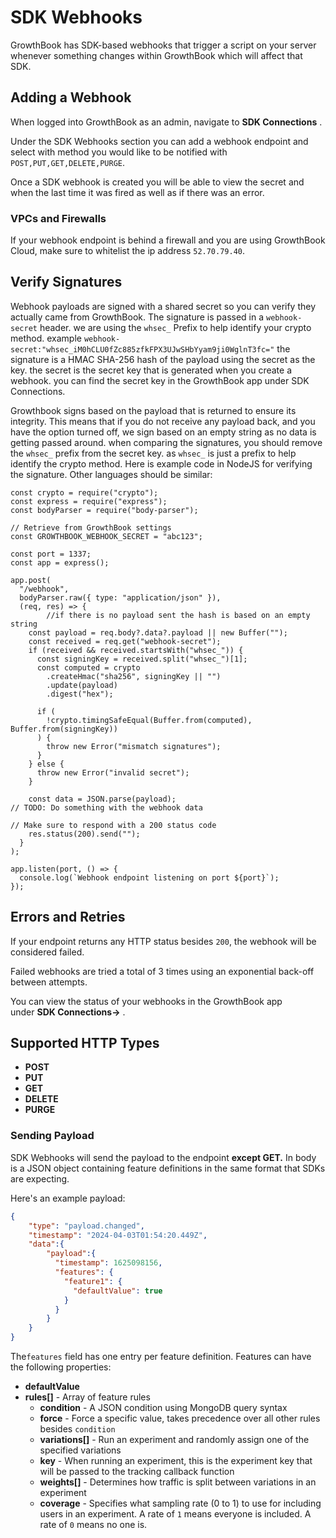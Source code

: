 # SDK Webhooks

GrowthBook has SDK-based webhooks that trigger a script on your server whenever something changes within GrowthBook which will affect that SDK.

## **Adding a Webhook[](http://localhost:3200/app/webhooks/event-webhooks#adding-a-webhook)**

When logged into GrowthBook as an admin, navigate to **SDK Connections** .

Under the SDK Webhooks section you can add a webhook endpoint and select with method you would like to be notified with `POST,PUT,GET,DELETE,PURGE`.

Once a SDK webhook is created you will be able to view the secret and when the last time it was fired as well as if there was an error.

### **VPCs and Firewalls[](http://localhost:3200/app/webhooks/event-webhooks#vpcs-and-firewalls)**

If your webhook endpoint is behind a firewall and you are using GrowthBook Cloud, make sure to whitelist the ip address `52.70.79.40`.

## **Verify Signatures[](http://localhost:3200/app/webhooks/event-webhooks#verify-signatures)**

Webhook payloads are signed with a shared secret so you can verify they actually came from GrowthBook. The signature is passed in a `webhook-secret` header.
we are using the `whsec_` Prefix to help identify your crypto method. example `webhook-secret:"whsec_iM0hCLU0fZc885zfkFPX3UJwSHbYyam9ji0WglnT3fc="`
the signature is a HMAC SHA-256 hash of the payload using the secret as the key. the secret is the secret key that is generated when you create a webhook. you can find the secret key in the GrowthBook app under SDK Connections.

Growthbook signs based on the payload that is returned to ensure its integrity. This means that if you do not receive any payload back, and you have the option turned off, we sign based on an empty string as no data is getting passed around.
when comparing the signatures, you should remove the `whsec_` prefix from the secret key. as `whsec_` is just a prefix to help identify the crypto method.
Here is example code in NodeJS for verifying the signature. Other languages should be similar:

```
const crypto = require("crypto");
const express = require("express");
const bodyParser = require("body-parser");

// Retrieve from GrowthBook settings
const GROWTHBOOK_WEBHOOK_SECRET = "abc123";

const port = 1337;
const app = express();

app.post(
  "/webhook",
  bodyParser.raw({ type: "application/json" }),
  (req, res) => {
		//if there is no payload sent the hash is based on an empty string
    const payload = req.body?.data?.payload || new Buffer("");
    const received = req.get("webhook-secret");
    if (received && received.startsWith("whsec_")) {
      const signingKey = received.split("whsec_")[1];
      const computed = crypto
        .createHmac("sha256", signingKey || "")
        .update(payload)
        .digest("hex");

      if (
        !crypto.timingSafeEqual(Buffer.from(computed), Buffer.from(signingKey))
      ) {
        throw new Error("mismatch signatures");
      }
    } else {
      throw new Error("invalid secret");
    }

    const data = JSON.parse(payload);
// TODO: Do something with the webhook data

// Make sure to respond with a 200 status code
    res.status(200).send("");
  }
);

app.listen(port, () => {
  console.log(`Webhook endpoint listening on port ${port}`);
});
```

## **Errors and Retries[](http://localhost:3200/app/webhooks/event-webhooks#errors-and-retries)**

If your endpoint returns any HTTP status besides `200`, the webhook will be considered failed.

Failed webhooks are tried a total of 3 times using an exponential back-off between attempts.

You can view the status of your webhooks in the GrowthBook app under **SDK Connections→** .

## **Supported HTTP Types[](http://localhost:3200/app/webhooks/event-webhooks#supported-event-types)**

- **POST**
- **PUT**
- **GET**
- **DELETE**
- **PURGE**

### **Sending Payload[](http://localhost:3200/app/webhooks/event-webhooks#payload)**

SDK Webhooks will send the payload to the endpoint **except GET.** In body is a JSON object containing feature definitions in the same format that SDKs are expecting.

Here's an example payload:

```json
{
	"type": "payload.changed",
	"timestamp": "2024-04-03T01:54:20.449Z",
	"data":{
		"payload":{
		  "timestamp": 1625098156,
		  "features": {
		    "feature1": {
		      "defaultValue": true
		    }
		  }
		}
	}
}
```

The`features` field has one entry per feature definition. Features can have the following properties:

- **defaultValue**
- **rules[]** - Array of feature rules
  - **condition** - A JSON condition using MongoDB query syntax
  - **force** - Force a specific value, takes precedence over all other rules besides `condition`
  - **variations[]** - Run an experiment and randomly assign one of the specified variations
  - **key** - When running an experiment, this is the experiment key that will be passed to the tracking callback function
  - **weights[]** - Determines how traffic is split between variations in an experiment
  - **coverage** - Specifies what sampling rate (0 to 1) to use for including users in an experiment. A rate of `1` means everyone is included. A rate of `0` means no one is.
